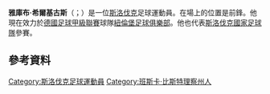 {{blpunsourced|time=2015-06-01T15:21:37+00:00}}
{{expand|time=2015-06-01T15:21:37+00:00}}
'''雅庫布·希爾基古斯'''（{{lang-sk|Jakub Sylvestr}}；{{bd|1989年|2月2日}}）是一位[[斯洛伐克|斯洛伐克]]足球運動員。在場上的位置是前鋒。他現在效力於[[德國足球甲級聯賽|德國足球甲級聯賽]]球隊[[紐倫堡足球俱樂部|紐倫堡足球俱樂部]]。他也代表[[斯洛伐克國家足球隊|斯洛伐克國家足球隊]]參賽。
==參考資料==
{{Reflist}}

{{DEFAULTSORT: Sylvestr, Jakub}}
[[Category:斯洛伐克足球運動員|Category:斯洛伐克足球運動員]]
[[Category:班斯卡·比斯特理察州人|Category:班斯卡·比斯特理察州人]]
